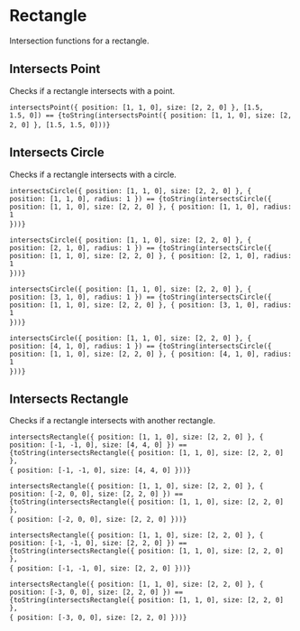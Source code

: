 

<Meta title="Utils/Math/Rectangle" />

# Rectangle

Intersection functions for a rectangle.

## Intersects Point

Checks if a rectangle intersects with a point.

<code>intersectsPoint(\{ position: [1, 1, 0], size: [2, 2, 0] }, [1.5, 1.5, 0]) == {toString(intersectsPoint({ position: [1, 1, 0], size: [2, 2, 0] }, [1.5, 1.5, 0]))}</code>&nbsp;


## Intersects Circle

Checks if a rectangle intersects with a circle.

<code>intersectsCircle(\{ position: [1, 1, 0], size: [2, 2, 0] }, \{ position: [1, 1, 0], radius: 1 \}) == {toString(intersectsCircle({ position: [1, 1, 0], size: [2, 2, 0] }, { position: [1, 1, 0], radius: 1 }))}</code>&nbsp;

<code>intersectsCircle(\{ position: [1, 1, 0], size: [2, 2, 0] }, \{ position: [2, 1, 0], radius: 1 \}) == {toString(intersectsCircle({ position: [1, 1, 0], size: [2, 2, 0] }, { position: [2, 1, 0], radius: 1 }))}</code>&nbsp;

<code>intersectsCircle(\{ position: [1, 1, 0], size: [2, 2, 0] }, \{ position: [3, 1, 0], radius: 1 \}) == {toString(intersectsCircle({ position: [1, 1, 0], size: [2, 2, 0] }, { position: [3, 1, 0], radius: 1 }))}</code>&nbsp;

<code>intersectsCircle(\{ position: [1, 1, 0], size: [2, 2, 0] }, \{ position: [4, 1, 0], radius: 1 \}) == {toString(intersectsCircle({ position: [1, 1, 0], size: [2, 2, 0] }, { position: [4, 1, 0], radius: 1 }))}</code>&nbsp;

## Intersects Rectangle

Checks if a rectangle intersects with another rectangle.

<code>intersectsRectangle(\{ position: [1, 1, 0], size: [2, 2, 0] }, \{ position: [-1, -1, 0], size: [4, 4, 0] \}) == {toString(intersectsRectangle({ position: [1, 1, 0], size: [2, 2, 0] }, { position: [-1, -1, 0], size: [4, 4, 0] }))}</code>&nbsp;

<code>intersectsRectangle(\{ position: [1, 1, 0], size: [2, 2, 0] }, \{ position: [-2, 0, 0], size: [2, 2, 0] \}) == {toString(intersectsRectangle({ position: [1, 1, 0], size: [2, 2, 0] }, { position: [-2, 0, 0], size: [2, 2, 0] }))}</code>&nbsp;

<code>intersectsRectangle(\{ position: [1, 1, 0], size: [2, 2, 0] }, \{ position: [-1, -1, 0], size: [2, 2, 0] \}) == {toString(intersectsRectangle({ position: [1, 1, 0], size: [2, 2, 0] }, { position: [-1, -1, 0], size: [2, 2, 0] }))}</code>&nbsp;

<code>intersectsRectangle(\{ position: [1, 1, 0], size: [2, 2, 0] }, \{ position: [-3, 0, 0], size: [2, 2, 0] \}) == {toString(intersectsRectangle({ position: [1, 1, 0], size: [2, 2, 0] }, { position: [-3, 0, 0], size: [2, 2, 0] }))}</code>&nbsp;
